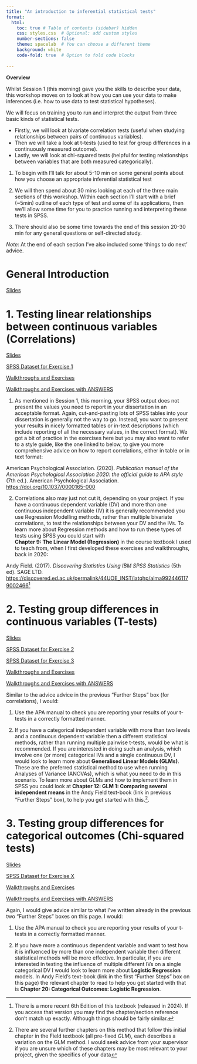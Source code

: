 ```yaml
---
title: "An introduction to inferential statistical tests"
format: 
  html:
    toc: true # Table of contents (sidebar) hidden
    css: styles.css  # Optional: add custom styles
    number-sections: false
    theme: spacelab  # You can choose a different theme
    background: white
    code-fold: true  # Option to fold code blocks
    
---
```


**Overview**

Whilst Session 1 (this morning) gave you the skills to describe your data, this 
workshop moves on to look at how you can use your data to make inferences 
(i.e. how to use data to test statistical hypotheses). 

We will focus on training you to run and interpret the output from three basic 
kinds of statistical tests. 

* Firstly, we will look at bivariate correlation tests (useful when studying relationships between pairs of continuous variables).
* Then we will take a look at t-tests (used to test for group differences in a continuously measured outcome). 
* Lastly, we will look at chi-squared tests (helpful for testing relationships between variables that are both measured categorically). 

::: {.callout-note title="Session Structure"}

1. To begin with I'll talk for about 5-10 min on some general points about how
you choose an appropriate inferential statistical test

2. We will then spend about 30 mins looking at each of the three main sections of 
this workshop. Within each section I'll start with a brief (~5min) outline of
each type of test and some of its applications, then we'll allow some time for 
you to practice running and interpreting these tests in SPSS.

3. There should also be some time towards the end of this session 20-30 min for 
any general questions or self-directed study. 

*Note:* At the end of each section I've also included some 'things to do next' advice.
:::

# General Introduction

[Slides](../CAP_pathway_Intro_to_Stats/slides/S3_General_Intro.pptx.pptx)

# 1. Testing linear relationships between continuous variables (Correlations)

[Slides](../CAP_pathway_Intro_to_Stats/slides/Correlations.pptx)

[SPSS Dataset for Exercise 1](../CAP_pathway_Intro_to_Stats/SPSS_datasets/session_3_data_Ex1)

[Walkthroughs and Exercises](../CAP_pathway_Intro_to_Stats/exercises/Session3_Correlation_Exercises.pdf)

[Walkthroughs and Exercises with ANSWERS](../CAP_pathway_Intro_to_Stats/exercises/Session3_Correlation_Exercises_with_ANSWERS.pdf)

::: {.callout-tip title="Further Steps"}

1. As mentioned in Session 1, this morning, your SPSS output does not present the 
values you need to report in your dissertation in an acceptable format. Again,
cut-and-pasting lots of SPSS tables into your dissertation is generally not the 
way to go. Instead, you want to present your results in nicely formatted tables
or in-text descriptions (which include reporting of all the necessary values, 
in the correct format). We got a bit of practice in the exercises here but you 
may also want to refer to a style guide, like the one linked to below, to give 
you more comprehensive advice on how to report correlations, either in table or 
in text format: 

American Psychological Association. (2020). *Publication manual of the American Psychological Association 2020: the official guide to APA style* (7th ed.). American Psychological Association. <https://doi.org/10.1037/0000165-000>

2. Correlations also may just not cut it, depending on your project. If you 
have a continuous dependent variable (DV) and more than one continuous 
independent variable (IV) it is generally recommended you use Regression 
Modelling methods, rather than multiple bivariate correlations, to test the 
relationships between your DV and the IVs. To learn more about Regression 
methods and how to run these types of tests using SPSS you could start with  
**Chapter 9: The Linear Model (Regression)** in the course textbook I used to 
teach from, when I first developed these exercises and walkthroughs, back in 2020: 

Andy Field. (2017). *Discovering Statistics Using IBM SPSS Statistics* (5th ed). SAGE LTD.
<https://discovered.ed.ac.uk/permalink/44UOE_INST/iatqhp/alma9924461179002466>^[There is a more recent 6th Edition of this textbook (released in 2024). If you access that version you may find the chapter/section reference don’t match up exactly. Although things should be fairly similar.] 

:::

# 2. Testing group differences in continuous variables (T-tests)

[Slides](../CAP_pathway_Intro_to_Stats/slides/Ttest.pptx)

[SPSS Dataset for Exercise 2](../CAP_pathway_Intro_to_Stats/SPSS_datasets/session_3_data_Ex2)

[SPSS Dataset for Exercise 3](../CAP_pathway_Intro_to_Stats/SPSS_datasets/session_3_data_Ex3)

[Walkthroughs and Exercises](../CAP_pathway_Intro_to_Stats/exercises/Session3_Ttests_Exercises.pdf)

[Walkthroughs and Exercises with ANSWERS](../CAP_pathway_Intro_to_Stats/exercises/Session3_Ttests_Exercises_with_ANSWERS.pdf)

::: {.callout-tip title="Further Steps"}

Similar to the advice advice in the previous "Further Steps" box (for 
correlations), I would: 

1. Use the APA manual to check you are reporting your results of your t-tests in
a correctly formatted manner.

2. If you have a categorical independent variable with more than two levels and
a continuous dependent variable then a different statistical methods, rather than
running multiple pairwise t-tests, would be what is recommended. If you are 
interested in doing such an analysis, which involve one (or more) categorical 
IVs and a single continuous DV, I would look to learn more about **Generalised Linear Models (GLMs)**. These are the preferred statistical method to use when running Analyses 
of Variance (ANOVAs), which is what you need to do in this scenario. To learn 
more about GLMs and how to implement them in SPSS you could look at **Chapter 12: GLM 1: Comparing several independent means** in the Andy Field text-book 
(link in previous "Further Steps" box), to help you get started with this.^[There are several 
further chapters on this method that follow this initial chapter in the Field 
textbook (all pre-fixed *GLM*), each describes a variation on the GLM method. I 
would seek advice from your supervisor if you are unsure which of these chapters 
may be most relevant to your project, given the specifics of your data]. 

:::

# 3. Testing group differences for categorical outcomes (Chi-squared tests)

[Slides](../CAP_pathway_Intro_to_Stats/slides/ChiSqTests.pptx)

[SPSS Dataset for Exercise X](../CAP_pathway_Intro_to_Stats/SPSS_datasets/session_3_data_ExX)

[Walkthroughs and Exercises](../CAP_pathway_Intro_to_Stats/exercises/Session3_ChiSqTests_Exercises.pdf)

[Walkthroughs and Exercises with ANSWERS](../CAP_pathway_Intro_to_Stats/exercises/Session3_ChiSqTests_Exercises_with_ANSWERS.pdf)


::: {.callout-tip title="Further Steps"}
Again, I would give advice similar to what I've written already in the previous 
two "Further Steps" boxes on this page. I would: 

1. Use the APA manual to check you are reporting your results of your t-tests in
a correctly formatted manner.

2. If you have more a continuous dependent variable and want to test how it is 
influenced by more than one independent variable then different statistical 
methods will be more effective. In particular, if you are interested in testing 
the influence of multiple different IVs on a single categorical DV I would look
to learn more about **Logistic Regression** models. In Andy Field's text-book 
(link in the first "Further Steps" box on this page) the relevant chapter to 
read to help you get started with that is **Chapter 20: Categorical Outcomes: Logistic Regression**.
:::


